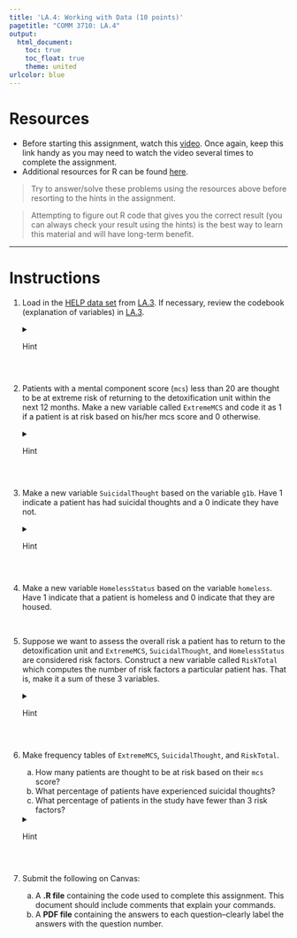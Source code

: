 ```yaml
---
title: 'LA.4: Working with Data (10 points)'
pagetitle: "COMM 3710: LA.4"
output:
  html_document:
    toc: true
    toc_float: true
    theme: united
urlcolor: blue
---
```


# Resources
- Before starting this assignment, watch this [video](https://youtu.be/b9Bh3K5bi0I). Once again, keep this link handy as you may need to watch the video several times to complete the assignment.
- Additional resources for R can be found [here](https://rpubs.com/yesun/652965).

> Try to answer/solve these problems using the resources above before resorting to the hints in the assignment. 

> Attempting to figure out R code that gives you the correct result (you can always check your result using the hints) is the best way to learn this material and will have long-term benefit.

---

# Instructions
1. Load in the [HELP data set](https://utah.instructure.com/files/108105219/download?download_frd=1) from [LA.3](https://sarakyeo.github.io/COMM-3710/LA/LA.3.html). If necessary, review the codebook (explanation of variables) in [LA.3](https://sarakyeo.github.io/COMM-3710/LA/LA.3.html).
<details>
<summary>Hint</summary>

   If necessary, review how you loaded the data in LA.3. Remember that you can name this object anything you like.
</details>
<br>

2. Patients with a mental component score (`mcs`) less than 20 are thought to be at extreme risk of returning to the detoxification unit within the next 12 months. Make a new variable called `ExtremeMCS` and code it as 1 if a patient is at risk based on his/her mcs score and 0 otherwise.
<details>
<summary>Hint</summary>
   In addition to the method shown in the video, you can create this new variable using the `ifelse` command.
   
   Figure out what the arguments (the text and numbers within the parentheses) in the `ifelse` function mean by typing `?ifelse` into the Console in RStudio and reading the documentation.
      <details>
      <summary>If you need another hint...</summary>
      Try...`helpdata$ExtremeMCS <- ifelse(helpdata$mcs < 20, 1, 0)`
      </details>
   </details>
<br>

3. Make a new variable `SuicidalThought` based on the variable `g1b`. Have 1 indicate a patient has had suicidal thoughts and a 0 indicate they have not. 
<details>
<summary>Hint</summary>
   You can use the same logic (and command) that you used in Q2 to create this variable.
</details>
<br>

4. Make a new variable `HomelessStatus` based on the variable `homeless`. Have 1 indicate that a patient is homeless and 0 indicate that they are housed.

<br>

5. Suppose we want to assess the overall risk a patient has to return to the detoxification unit and `ExtremeMCS`, `SuicidalThought`, and `HomelessStatus` are considered risk factors. Construct a new variable called `RiskTotal` which computes the number of risk factors a particular patient has. That is, make it a sum of these 3 variables.
<details>
<summary>Hint</summary>
   You want to create a new variable called `RiskTotal`, which is the sum of `ExtremeMCS`, `SuicidalThought`, and `HomelessStatus`. First, try the most straightforward way, which is to use this general formula:
   ```
   Dataframe$NewVariable <- Dataframe$Var1 + Dataframe$Var2 + Dataframe$Var3 
   ```
   <details>
   <summary>For more...</summary>
      Like most things in R, there are many other ways to do this. One way is to transform the data using the command, `transform`. Get help with `transform` by typing `?transform` into the Console and reading the documentation.
         <details>
         <summary>Need help with `transform`?</summary>
         Try... `helpdata <- transform(helpdata, RiskTotal = ExtremeMCS + SuicidalThought + HomelessStatus)`
         </details>
   </details>

<br>

6. Make frequency tables of `ExtremeMCS`, `SuicidalThought`, and `RiskTotal`.
      a. How many patients are thought to be at risk based on their `mcs` score? <!--91-->
      b. What percentage of patients have experienced suicidal thoughts? <!--28.0%-->
      c. What percentage of patients in the study have fewer than 3 risk factors? <!--94.9%-->

   <details>
   <summary>Hint</summary>

      Refer to LA.3 to review creating frequency tables.
   </details>
<br>

7. Submit the following on Canvas:
   (a) A **.R file** containing the code used to complete this assignment. This document should include comments that explain your commands.
   (b) A **PDF file** containing the answers to each question--clearly label the answers with the question number.
